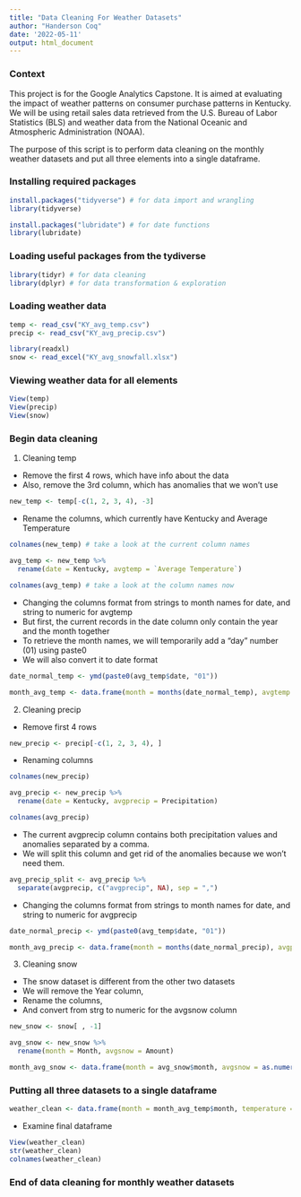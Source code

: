 ```yaml
---
title: "Data Cleaning For Weather Datasets"
author: "Handerson Coq"
date: '2022-05-11'
output: html_document
---
```


### Context

This project is for the Google Analytics Capstone. It is aimed at evaluating the impact of weather patterns on consumer purchase patterns in Kentucky. We will be using retail sales data retrieved from the U.S. Bureau of Labor Statistics (BLS) and weather data from the National Oceanic and Atmospheric Administration (NOAA). 

The purpose of this script is to perform data cleaning on the monthly weather datasets and put all three elements into a single dataframe.

### Installing required packages

```r
install.packages("tidyverse") # for data import and wrangling
library(tidyverse)
```
```r
install.packages("lubridate") # for date functions
library(lubridate)
```

### Loading useful packages from the tydiverse

```r
library(tidyr) # for data cleaning
library(dplyr) # for data transformation & exploration
```

### Loading weather data

```r
temp <- read_csv("KY_avg_temp.csv")
precip <- read_csv("KY_avg_precip.csv")

library(readxl)
snow <- read_excel("KY_avg_snowfall.xlsx")
```

### Viewing weather data for all elements

```r
View(temp)
View(precip)
View(snow)
```

### Begin data cleaning

1. Cleaning temp

  + Remove the first 4 rows, which have info about the data
  + Also, remove the 3rd column, which has anomalies that we won't use

```r
new_temp <- temp[-c(1, 2, 3, 4), -3]
```

  + Rename the columns, which currently have Kentucky and Average Temperature

```r
colnames(new_temp) # take a look at the current column names

avg_temp <- new_temp %>% 
  rename(date = Kentucky, avgtemp = `Average Temperature`)

colnames(avg_temp) # take a look at the column names now
```

  + Changing the columns format from strings to month names for date, and string to numeric for avgtemp
  + But first, the current records in the date column only contain the year and the month together
  + To retrieve the month names, we will temporarily add a "day" number (01) using paste0
  + We will also convert it to date format

```r
date_normal_temp <- ymd(paste0(avg_temp$date, "01"))
```
```r
month_avg_temp <- data.frame(month = months(date_normal_temp), avgtemp = as.numeric(avg_temp$avgtemp))
```

2. Cleaning precip

  + Remove first 4 rows
  
```r
new_precip <- precip[-c(1, 2, 3, 4), ]
```

  + Renaming columns
  
```r
colnames(new_precip)

avg_precip <- new_precip %>% 
  rename(date = Kentucky, avgprecip = Precipitation)

colnames(avg_precip)
```

  + The current avgprecip column contains both precipitation values and anomalies separated by a comma.
  + We will split this column and get rid of the anomalies because we won't need them.
  
```r
avg_precip_split <- avg_precip %>% 
  separate(avgprecip, c("avgprecip", NA), sep = ",")
```

  + Changing the columns format from strings to month names for date, and string to numeric for avgprecip

```r
date_normal_precip <- ymd(paste0(avg_temp$date, "01"))

month_avg_precip <- data.frame(month = months(date_normal_precip), avgprecip = as.numeric(avg_precip_split$avgprecip))
```

3. Cleaning snow

  + The snow dataset is different from the other two datasets
  + We will remove the Year column,
  + Rename the columns,
  + And convert from strg to numeric for the avgsnow column
  
```r
new_snow <- snow[ , -1]
```
```r
avg_snow <- new_snow %>% 
  rename(month = Month, avgsnow = Amount)
```
```r
month_avg_snow <- data.frame(month = avg_snow$month, avgsnow = as.numeric(avg_snow$avgsnow))
```

### Putting all three datasets to a single dataframe

```r
weather_clean <- data.frame(month = month_avg_temp$month, temperature = month_avg_temp$avgtemp, precipitation = month_avg_precip$avgprecip, snowfall = month_avg_snow$avgsnow)
```

- Examine final dataframe

```r
View(weather_clean)
str(weather_clean)
colnames(weather_clean)
```

### End of data cleaning for monthly weather datasets
